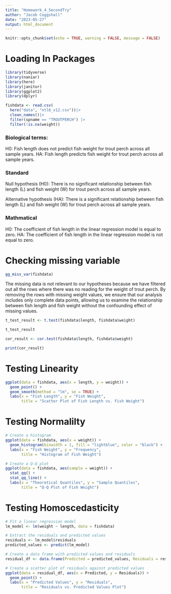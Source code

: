 ```yaml
---
title: "Homework_4_SecondTry"
author: "Jacob Coggshall"
date: "2023-05-27"
output: html_document
---
```


```r
knitr::opts_chunk$set(echo = TRUE, warning = FALSE, message = FALSE)
```

# Loading In Packages

```r
library(tidyverse)
library(naniar)
library(here)
library(janitor)
library(ggplot2)
library(dplyr)
```

```r
fishdata <- read.csv(
  here("data", "ntl6_v12.csv"))|>
  clean_names()|>
  filter(spname == "TROUTPERCH") |>
  filter(!is.na(weight))
```

### Biological terms:
H0: Fish length does not predict fish weight for trout perch across all sample years.
HA: Fish length predicts fish weight for trout perch across all sample years.

### Standard
Null hypothesis (H0): There is no significant relationship between fish length (L) and fish weight (W) for trout perch across all sample years.

Alternative hypothesis (HA): There is a significant relationship between fish length (L) and fish weight (W) for trout perch across all sample years.

### Mathmatical
H0: The coefficient of fish length in the linear regression model is equal to zero.
HA: The coefficient of fish length in the linear regression model is not equal to zero.


# Checking missing variable
```r
gg_miss_var(fishdata)
```

The missing data is not relevant to our hypotheses because we have filtered out all the rows where there was no reading for the weight of trout perch. By removing the rows with missing weight values, we ensure that our analysis includes only complete data points, allowing us to examine the relationship between fish length and fish weight without the confounding effect of missing values.



```r
t_test_result <- t.test(fishdata$length, fishdata$weight)

t_test_result
```

```r
cor_result <- cor.test(fishdata$length, fishdata$weight)

print(cor_result)
```

# Testing Linearity

```r
ggplot(data = fishdata, aes(x = length, y = weight)) +
  geom_point() +
  geom_smooth(method = "lm", se = TRUE) +
  labs(x = "Fish Length", y = "Fish Weight",
       title = "Scatter Plot of Fish Length vs. Fish Weight")
```

# Testing Normalilty

```r
# Create a histogram
ggplot(data = fishdata, aes(x = weight)) +
  geom_histogram(binwidth = 1, fill = "lightblue", color = "black") +
  labs(x = "Fish Weight", y = "Frequency",
       title = "Histogram of Fish Weight")

# Create a Q-Q plot
ggplot(data = fishdata, aes(sample = weight)) +
  stat_qq() +
  stat_qq_line() +
  labs(x = "Theoretical Quantiles", y = "Sample Quantiles",
       title = "Q-Q Plot of Fish Weight")
```

# Testing Homoscedasticity

```r

# Fit a linear regression model
lm_model <- lm(weight ~ length, data = fishdata)

# Extract the residuals and predicted values
residuals <- lm_model$residuals
predicted_values <- predict(lm_model)

# Create a data frame with predicted values and residuals
residual_df <- data.frame(Predicted = predicted_values, Residuals = residuals)

# Create a scatter plot of residuals against predicted values
ggplot(data = residual_df, aes(x = Predicted, y = Residuals)) +
  geom_point() +
  labs(x = "Predicted Values", y = "Residuals",
       title = "Residuals vs. Predicted Values Plot")

```

